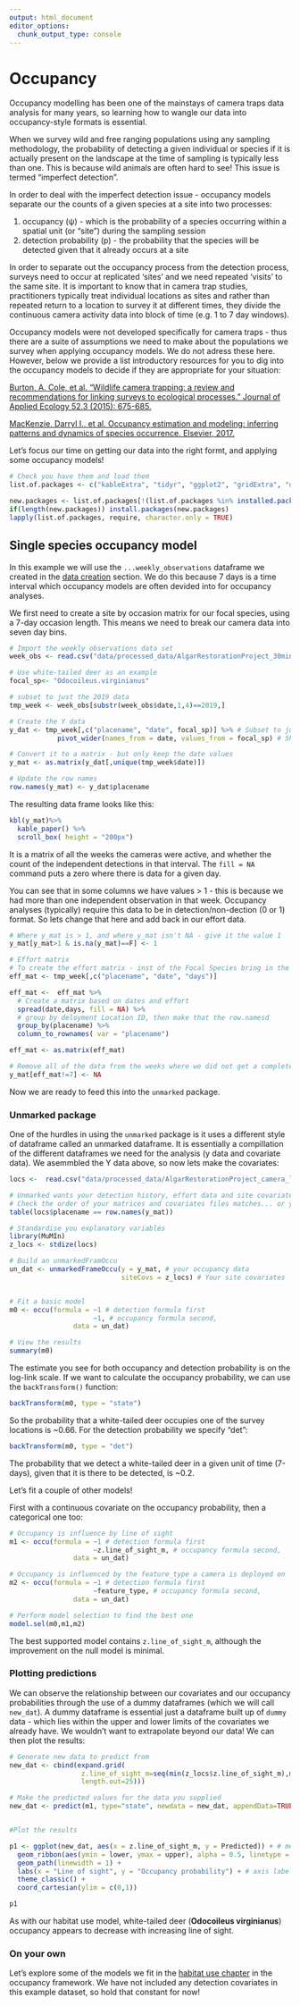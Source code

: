 ```yaml
---
output: html_document
editor_options: 
  chunk_output_type: console
---
```

# Occupancy {#occupancy}

Occupancy modelling has been one of the mainstays of camera traps data analysis for many years, so learning how to wangle our data into occupancy-style formats is essential. 

When we survey wild and free ranging populations using any sampling methodology, the probability of detecting a given individual or species if it is actually present on the landscape at the time of sampling is typically less than  one. This is because wild animals are often hard to see! This issue is termed "imperfect detection". 

In order to deal with the imperfect detection issue - occupancy models separate our the counts of a given species at a site into two processes: 

1) occupancy (ψ) - which is the probability of a species occurring within a spatial unit (or “site”) during the sampling session
2) detection probability (p) - the probability that the species will be detected given that it already occurs at a site 

In order to separate out the occupancy process from the detection process, surveys need to occur at replicated 'sites' and we need repeated 'visits' to the same site. It is important to know that in camera trap studies, practitioners typically treat individual locations as sites and rather than repeated return to a location to survey it at different times, they divide the continuous camera activity data into block of time (e.g. 1 to 7 day windows).   

Occupancy models were not developed specifically for camera traps - thus there are a suite of assumptions we need to make about the populations we survey when applying occupancy models. We do not adress these here. However, below we provide a list introductory resources for you to dig into the occupancy models to decide if they are appropriate for your situation:

[Burton, A. Cole, et al. "Wildlife camera trapping: a review and recommendations for linking surveys to ecological processes." Journal of Applied Ecology 52.3 (2015): 675-685.](https://besjournals.onlinelibrary.wiley.com/doi/full/10.1111/1365-2664.12432)

[MacKenzie, Darryl I., et al. Occupancy estimation and modeling: inferring patterns and dynamics of species occurrence. Elsevier, 2017.](https://pubs.er.usgs.gov/publication/5200296)

Let's focus our time on getting our data into the right formt, and applying some occupancy models!


```r
# Check you have them and load them
list.of.packages <- c("kableExtra", "tidyr", "ggplot2", "gridExtra", "dplyr", "unmarked", "lubridate", "tibble", "sf", "gfcanalysis", "MuMIn", "spOccupancy")

new.packages <- list.of.packages[!(list.of.packages %in% installed.packages()[,"Package"])]
if(length(new.packages)) install.packages(new.packages)
lapply(list.of.packages, require, character.only = TRUE)

```


## Single species occupancy model

In this example we will use the `...weekly_observations` dataframe we created in the [data creation](#data-creation) section. We do this because 7 days is a time interval which occupancy models are often devided into for occupancy analyses.  

We first need to create a site by occasion matrix for our focal species, using a 7-day occasion length. This means we need to break our camera data into seven day bins. 

```r
# Import the weekly observations data set
week_obs <- read.csv("data/processed_data/AlgarRestorationProject_30min_independent_weekly_observations.csv", header=T)

# Use white-tailed deer as an example
focal_sp<- "Odocoileus.virginianus"

# subset to just the 2019 data
tmp_week <- week_obs[substr(week_obs$date,1,4)==2019,]

# Create the Y data  
y_dat <- tmp_week[,c("placename", "date", focal_sp)] %>% # Subset to just white-tailed deer
            pivot_wider(names_from = date, values_from = focal_sp) # Shift to wide format

# Convert it to a matrix - but only keep the date values
y_mat <- as.matrix(y_dat[,unique(tmp_week$date)])

# Update the row names
row.names(y_mat) <- y_dat$placename
```

The resulting data frame looks like this:

```r
kbl(y_mat)%>%
  kable_paper() %>%
  scroll_box( height = "200px")
```

It is a matrix of all the weeks the cameras were active, and whether the count of the independent detections in that interval. The `fill = NA` command puts a zero where there is data for a given day. 

You can see that in some columns we have values > 1 - this is because we had more than one independent observation in that week. Occupancy analyses (typically) require this data to be in detection/non-dection (0 or 1) format. So lets change that here and add back in our effort data.

```r
# Where y_mat is > 1, and where y_mat isn't NA - give it the value 1
y_mat[y_mat>1 & is.na(y_mat)==F] <- 1

# Effort matrix
# To create the effort matrix - inst of the Focal Species bring in the effort
eff_mat <- tmp_week[,c("placename", "date", "days")]

eff_mat <-  eff_mat %>%
  # Create a matrix based on dates and effort
  spread(date,days, fill = NA) %>% 
  # group by deloyment Location ID, then make that the row.namesd
  group_by(placename) %>%
  column_to_rownames( var = "placename") 

eff_mat <- as.matrix(eff_mat)

# Remove all of the data from the weeks where we did not get a complete sample:
y_mat[eff_mat!=7] <- NA

```

Now we are ready to feed this into the `unmarked` package. 

### Unmarked package

One of the hurdles in using the `unmarked` package is it uses a different style of dataframe called an unmarked dataframe. It is essentially a compillation of the different dataframes we need for the analysis (y data and covariate data). We asemmbled the Y data above, so now lets make the covariates:

```r
locs <-  read.csv("data/processed_data/AlgarRestorationProject_camera_locations_and_covariates.csv")

# Unmarked wants your detection history, effort data and site covariates as matrices. But the order is important!
# Check the order of your matrices and covariates files matches... or you will get nonsense!
table(locs$placename == row.names(y_mat))

# Standardise you explanatory variables
library(MuMIn)
z_locs <- stdize(locs)

# Build an unmarkedFramOccu
un_dat <- unmarkedFrameOccu(y = y_mat, # your occupancy data
                            siteCovs = z_locs) # Your site covariates 


# Fit a basic model 
m0 <- occu(formula = ~1 # detection formula first
                     ~1, # occupancy formula second,
                data = un_dat)

# View the results
summary(m0)
```

The estimate you see for both occupancy and detection probability is on the log-link scale. If we want to calculate the occupancy probability, we can use the `backTransform()` function:

```r
backTransform(m0, type = "state")
```

So the probability that a white-tailed deer occupies one of the survey locations is ~0.66. For the detection probability we specify "det":

```r
backTransform(m0, type = "det")

```

The probability that we detect a white-tailed deer in a given unit of time (7-days), given that it is there to be detected, is ~0.2.

Let's fit a couple of other models!

First with a continuous covariate on the occupancy probability, then a categorical one too:

```r
# Occupancy is influence by line of sight
m1 <- occu(formula = ~1 # detection formula first
                     ~z.line_of_sight_m, # occupancy formula second,
                data = un_dat)

# Occupancy is influenced by the feature_type a camera is deployed on
m2 <- occu(formula = ~1 # detection formula first
                     ~feature_type, # occupancy formula second,
                data = un_dat)

# Perform model selection to find the best one
model.sel(m0,m1,m2)
```

The best supported model contains `z.line_of_sight_m`, although the improvement on the null model is minimal. 

### Plotting predictions

We can observe the relationship between our covariates and our occupancy probabilities through the use of a dummy dataframes (which we will call `new_dat`). A dummy dataframe is essential just a dataframe built up of `dummy` data - which lies within the upper and lower limits of the covariates we already have. We wouldn't want to extrapolate beyond our data! We can then plot the results:

```r
# Generate new data to predict from 
new_dat <- cbind(expand.grid(
                  z.line_of_sight_m=seq(min(z_locs$z.line_of_sight_m),max(z_locs$z.line_of_sight_m), # add more covariates here if the model is more complex
                  length.out=25)))

# Make the predicted values for the data you supplied                 
new_dat <- predict(m1, type="state", newdata = new_dat, appendData=TRUE)


#Plot the results

p1 <- ggplot(new_dat, aes(x = z.line_of_sight_m, y = Predicted)) + # mean line
  geom_ribbon(aes(ymin = lower, ymax = upper), alpha = 0.5, linetype = "dashed") + #Confidence intervals
  geom_path(linewidth = 1) +
  labs(x = "Line of sight", y = "Occupancy probability") + # axis labels
  theme_classic() +
  coord_cartesian(ylim = c(0,1))

p1
```

As with our habitat use model, white-tailed deer (**Odocoileus virginianus**) occupancy appears to decrease with increasing line of sight.  

### On your own

Let's explore some of the models we fit in the [habitat use chapter](#habitat-use) in the occupancy framework. We have not included any detection covariates in this example dataset, so hold that constant for now!


